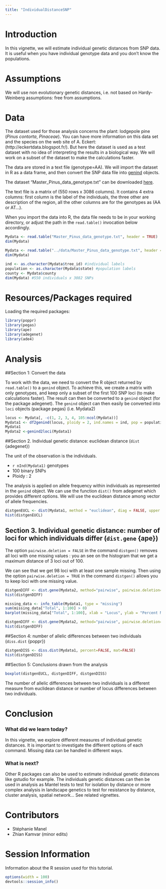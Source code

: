 ```yaml
---
title: "IndividualDistanceSNP"
---
```


Introduction
=========
In this vignette, we will estimate individual genetic distances from SNP data.
It is useful when you have individual genotype data and you don't know the
populations.



Assumptions
============
We will use non evolutionary genetic distances, i.e. not based on Hardy-Weinberg
assumptions: free from assumptions.
 

Data
==========
The dataset used for those analysis concerns the plant: lodgepole pine (*Pinus
contorta*, *Pinaceae*). You can have more information on this data set and the
species on the web site of A. Eckert:  (http://eckertdata.blogspot.fr/). But
here the dataset is used as a test dataset with no idea of interpreting the
results in a biological way. We will work on a subset of the dataset to make
the calculations faster.
 

The data are stored in a text file (genotype=AA). We will  import the dataset
in R as a data frame, and then  convert the SNP data file into
[genind](http://www.inside-r.org/packages/cran/adegenet/docs/.valid.genind)
objects.

The dataset "Master_Pinus_data_genotype.txt" can be downloaded 
[here](https://github.com/NESCent/popgenInfo/tree/master/data/Master_Pinus_data_genotype.txt).

The  text file is a matrix of (550 rows x 3086 columns). It contains 4 extra
columns: first column is the label of the individuals, the three other are
description of the region, all the other columns are for the genotypes as (AA or
AT...).

When you import the data into R, the data file needs to be in your working
directory, or adjust the path in the `read.table()` invocation below
accordingly.


```r

Mydata <- read.table("Master_Pinus_data_genotype.txt", header = TRUE)   
dim(Mydata) 
```

```r

Mydata <- read.table("../data/Master_Pinus_data_genotype.txt", header = TRUE)   
dim(Mydata) 
```

```r
ind <- as.character(Mydata$tree_id) #individual labels 
population <- as.character(Mydata$state) #population labels
county <- Mydata$county 
dim(Mydata) #550 individuals x 3082 SNPs
```


Resources/Packages required
=============
 

Loading the required packages:  

```r
 
library(poppr)
library(pegas)
library(ape)
library(adegenet)
library(ade4)
```

Analysis   
==========================================
 
##Section 1: Convert the data
  

To work with the data, we need to convert the R object returned by
`read.table()` to a `genind` object. To achieve this, we create a matrix with
only genotypes, and keep only a subset of the first 100 SNP loci (to make
calculations faster). The result can then be converted to a `genind` object (for
the package adegenet). The `genind` object can then easily be converted into
`loci` objects (package pegas) (i.e. Mydata2)


```r
locus <- Mydata[, -c(1, 2, 3, 4, 105:ncol(Mydata))] 
Mydata1 <- df2genind(locus, ploidy = 2, ind.names = ind, pop = population)
Mydata1
Mydata2 <-genind2loci(Mydata1)
```





##Section 2. Individual genetic distance: euclidean distance (`dist` {adegenet})

The unit of the observation is the individuals. 

- `r nInd(Mydata1)` genotypes
- 100 binary SNPs
- Ploidy : 2 

The analysis is applied on allele frequency within individuals as represented in
the `genind` object. We can use the function `dist()` from adegenet which
provides different options. We will use the euclidean distance among vector of
allele frequencies.


```r

distgenEUCL <- dist(Mydata1, method = "euclidean", diag = FALSE, upper = FALSE, p = 2)
hist(distgenEUCL)

```

 
## Section 3.  Individual genetic distance: number of loci for which individuals differ (`dist.gene` {ape})  

The option `pairwise.deletion = FALSE` in the command `distgen()` removes all
loci with one missing values : you an see on the histogram that we get a maximum
distance of 3 loci out of 100.

We can see that we get 98 loci with at least one sample missing. Then using the
option `pairwise.deletion = TRUE` in the command `distgen()` allows you to keep
loci with one missing value.
 

```r

distgenDIFF <- dist.gene(Mydata2, method="pairwise", pairwise.deletion=FALSE, variance=FALSE)
hist(distgenDIFF)

missing_data <- info_table(Mydata1, type = "missing")
sum(missing_data["Total", 1:100] > 0)
barplot(missing_data["Total", 1:100], xlab = "Locus", ylab = "Percent Missing")

distgenDIFF <- dist.gene(Mydata2, method="pairwise", pairwise.deletion=TRUE, variance=FALSE)
hist(distgenDIFF)

```

##Section 4: number of allelic differences between two individuals (`diss.dist` {poppr})

```r

distgenDISS <- diss.dist(Mydata1, percent=FALSE, mat=FALSE)
hist(distgenDISS)

```



##Section 5: Conclusions drawn from the analysis  

```r


boxplot(distgenEUCL, distgenDIFF, distgenDISS)


```

The number of allelic differences between two individuals is a different measure
from euclidean distance or number of locus differences between two individuals.

Conclusion 
==========================================
### What did we learn today?

In this vignette, we explore different measures of individual genetic distances. 
It is important to investigate the different options of each command.
Missing data can be handled in different ways.


### What is next?

Other R packages can also be used to estimate individual genetic distances like
gstudio for example. The individuals genetic distances can then be used in
analysis as Mantel tests to test for isolation by distance or more complex
analysis in landscape genetics to test for resistance by distance, cluster
analysis, spatial network... See related vignettes.


Contributors
======================
- Stéphanie Manel
- Zhian Kamvar (minor edits)

# Session Information

Information about the R session used for this tutorial.

```r
options(width = 100)
devtools::session_info()
```


